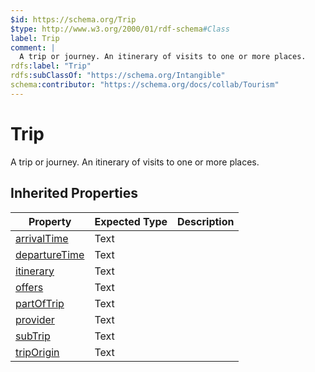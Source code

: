 ```yaml
---
$id: https://schema.org/Trip
$type: http://www.w3.org/2000/01/rdf-schema#Class
label: Trip
comment: |
  A trip or journey. An itinerary of visits to one or more places.
rdfs:label: "Trip"
rdfs:subClassOf: "https://schema.org/Intangible"
schema:contributor: "https://schema.org/docs/collab/Tourism"
---
```


# Trip

A trip or journey. An itinerary of visits to one or more places.

## Inherited Properties

| Property | Expected Type | Description |
| --- | --- | --- |
| [arrivalTime](https://schema.org/arrivalTime) | Text |  |
| [departureTime](https://schema.org/departureTime) | Text |  |
| [itinerary](https://schema.org/itinerary) | Text |  |
| [offers](https://schema.org/offers) | Text |  |
| [partOfTrip](https://schema.org/partOfTrip) | Text |  |
| [provider](https://schema.org/provider) | Text |  |
| [subTrip](https://schema.org/subTrip) | Text |  |
| [tripOrigin](https://schema.org/tripOrigin) | Text |  |
